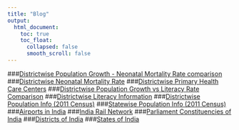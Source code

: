 ```yaml
---
title: "Blog"
output:
  html_document:
    toc: true
    toc_float:
      collapsed: false
      smooth_scroll: false
---
```


###[Districtwise Population Growth - Neonatal Mortality Rate comparison](districtNMRPopGrowth_2011.html)
###[Districtwise Neonatal Mortality Rate](districtNMR-FM_2011.html)
###[Districtwise Primary Health Care Centers](districthospitals_2011.html)
###[Districtwise Population Growth vs Literacy Rate Comparison](districtpop-lit_2011.html)
###[Districtwise Literacy Information](districtliteracy_2011.html)
###[Districtwise Population Info (2011 Census)](districtpopulation_2011.html)
###[Statewise Population Info (2011 Census)](populationdata.html)
###[Airports in India](indianairports.html)
###[India Rail Network](indianrailwaynetwork.html)
###[Parliament Constituencies of India](parliamentconstituencies.html)
###[Districts of India](districtsofindia.html)
###[States of India](statesofindia.html)
